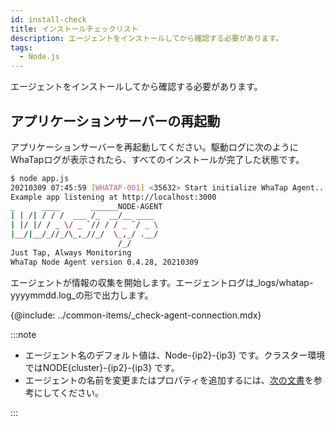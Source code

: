 ```yaml
---
id: install-check
title: インストールチェックリスト
description: エージェントをインストールしてから確認する必要があります。
tags:
  - Node.js
---
```


エージェントをインストールしてから確認する必要があります。

## アプリケーションサーバーの再起動

アプリケーションサーバーを再起動してください。駆動ログに次のようにWhaTapログが表示されたら、すべてのインストールが完了した状態です。

```bash
$ node app.js
20210309 07:45:59 [WHATAP-001] <35632> Start initialize WhaTap Agent...
Example app listening at http://localhost:3000
_      ____       ______NODE-AGENT
| | /| / / /  ___ /_  __/__ ____
| |/ |/ / _ \/ _ `// / / _ `/ _ \
|__/|__/_//_/\_,_//_/  \_,_/ .__/
                        /_/
Just Tap, Always Monitoring
WhaTap Node Agent version 0.4.28, 20210309
```

エージェントが情報の収集を開始します。エージェントログは_logs/whatap-yyyymmdd.log_の形で出力します。

<!-- 에이전트 연결 확인 -->

{@include: ../common-items/_check-agent-connection.mdx}  

:::note

-   エージェント名のデフォルト値は、Node-{ip2}-{ip3} です。クラスター環境ではNODE{cluster}-{ip2}-{ip3} です。
-   エージェントの名前を変更またはプロパティを追加するには、[次の文書](agent-name)を参考にしてください。

:::
